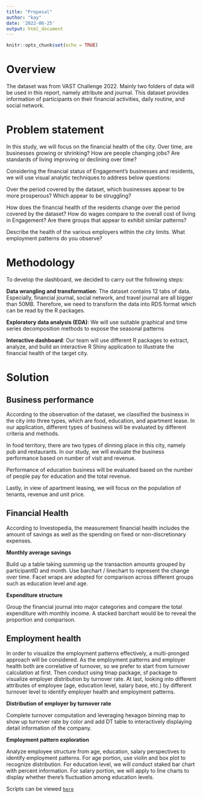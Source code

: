 ```yaml
---
title: "Proposal"
author: "kay"
date: '2022-06-25'
output: html_document
---
```


```r
knitr::opts_chunk$set(echo = TRUE)
```

# Overview

The dataset was from VAST Challenge 2022. Mainly two folders of data will be used in this report, namely attribute and journal. This dataset provides information of participants on their financial activities, daily routine, and social network.   

# Problem statement 

In this study, we will focus on the financial health of the city. Over time, are businesses growing or shrinking? How are people changing jobs? Are standards of living improving or declining over time? 

Considering the financial status of Engagement’s businesses and residents, we will use visual analytic techniques to address below questions: 

Over the period covered by the dataset, which businesses appear to be more prosperous? Which appear to be struggling?  

How does the financial health of the residents change over the period covered by the dataset? How do wages compare to the overall cost of living in Engagement? Are there groups that appear to exhibit similar patterns?  

Describe the health of the various employers within the city limits. What employment patterns do you observe?  

# Methodology 

To develop the dashboard, we decided to carry out the following steps: 

**Data wrangling and transformation**: The dataset contains 12 tabs of data. Especially, financial journal, social network, and travel journal are all bigger than 50MB. Therefore, we need to transform the data into RDS format which can be read by the R packages.  

**Exploratory data analysis (EDA)**: We will use suitable graphical and time series decomposition methods to expose the seasonal patterns 

**Interactive dashboard**: Our team will use different R packages to extract, analyze, and build an interactive R Shiny application to illustrate the financial health of the target city.  

# Solution

## Business performance

According to the observation of the dataset, we classified the business in the city into three types, which are food, education, and apartment lease. In our application, different types of business will be evaluated by different criteria and methods.  

In food territory, there are two types of dinning place in this city, namely pub and restaurants. In our study, we will evaluate the business performance based on number of visit and revenue.  

Performance of education business will be evaluated based on the number of people pay for education and the total revenue.  

Lastly, in view of apartment leasing, we will focus on the population of tenants, revenue and unit price.   

## Financial Health

According to Investopedia, the measurement financial health includes the amount of savings as well as the spending on fixed or non-discretionary expenses. 

**Monthly average savings**

Build up a table taking summing up the transaction amounts grouped by participantID and month. Use barchart / linechart to represent the change over time. Facet wraps are adopted for comparison across different groups such as education level and age.  

**Expenditure structure** 

Group the financial journal into major categories and compare the total expenditure with monthly income. A stacked barchart would be to reveal the proportion and comparison. 

## Employment health

In order to visualize the employment patterns effectively, a multi-pronged approach will be considered. As the employment patterns and employer health both are correlative of turnover, so we prefer to start from turnover calculation at first. Then conduct using tmap package, sf package to visualize employer distribution by turnover rate. At last, looking into different attributes of employee (age, education level, salary base, etc.) by different turnover level to identify employer health and employment patterns. 

**Distribution of employer by turnover rate**

Complete turnover computation and leveraging hexagon binning map to show up turnover rate by color and add DT table to interactively displaying detail information of the company. 

**Employment pattern exploration**

Analyze employee structure from age, education, salary perspectives to identify employment patterns. For age portion, use violin and box plot to recognize distribution. For education level, we will conduct staked bar chart with percent information. For salary portion, we will apply to line charts to display whether there’s fluctuation among education levels. 

Scripts can be viewed [`here`](Proposal/Scripts.pdf)